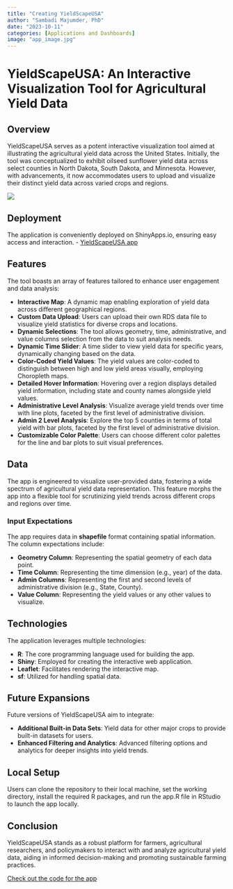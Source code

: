 ```yaml
---
title: "Creating YieldScapeUSA"
author: "Sambadi Majumder, PhD"
date: "2023-10-11"
categories: [Applications and Dashboards]
image: "app_image.jpg"
---
```


# YieldScapeUSA: An Interactive Visualization Tool for Agricultural Yield Data

## Overview

YieldScapeUSA serves as a potent interactive visualization tool aimed at illustrating the agricultural yield data across the United States. Initially, the tool was conceptualized to exhibit oilseed sunflower yield data across select counties in North Dakota, South Dakota, and Minnesota. However, with advancements, it now accommodates users to upload and visualize their distinct yield data across varied crops and regions.

![](app_image.jpg)

## Deployment

The application is conveniently deployed on ShinyApps.io, ensuring easy access and interaction. - [YieldScapeUSA app](https://sammajumder.shinyapps.io/YieldScapeUSA/)

## Features

The tool boasts an array of features tailored to enhance user engagement and data analysis:

-   **Interactive Map**: A dynamic map enabling exploration of yield data across different geographical regions.
-   **Custom Data Upload**: Users can upload their own RDS data file to visualize yield statistics for diverse crops and locations.
-   **Dynamic Selections**: The tool allows geometry, time, administrative, and value columns selection from the data to suit analysis needs.
-   **Dynamic Time Slider**: A time slider to view yield data for specific years, dynamically changing based on the data.
-   **Color-Coded Yield Values**: The yield values are color-coded to distinguish between high and low yield areas visually, employing Choropleth maps.
-   **Detailed Hover Information**: Hovering over a region displays detailed yield information, including state and county names alongside yield values.
-   **Administrative Level Analysis**: Visualize average yield trends over time with line plots, faceted by the first level of administrative division.
-   **Admin 2 Level Analysis**: Explore the top 5 counties in terms of total yield with bar plots, faceted by the first level of administrative division.
-   **Customizable Color Palette**: Users can choose different color palettes for the line and bar plots to suit visual preferences.

## Data

The app is engineered to visualize user-provided data, fostering a wide spectrum of agricultural yield data representation. This feature morphs the app into a flexible tool for scrutinizing yield trends across different crops and regions over time.

### Input Expectations

The app requires data in **shapefile** format containing spatial information. The column expectations include:

-   **Geometry Column**: Representing the spatial geometry of each data point.
-   **Time Column**: Representing the time dimension (e.g., year) of the data.
-   **Admin Columns**: Representing the first and second levels of administrative division (e.g., State, County).
-   **Value Column**: Representing the yield values or any other values to visualize.

## Technologies

The application leverages multiple technologies:

-   **R**: The core programming language used for building the app.
-   **Shiny**: Employed for creating the interactive web application.
-   **Leaflet**: Facilitates rendering the interactive map.
-   **sf**: Utilized for handling spatial data.

## Future Expansions

Future versions of YieldScapeUSA aim to integrate:

-   **Additional Built-in Data Sets**: Yield data for other major crops to provide built-in datasets for users.
-   **Enhanced Filtering and Analytics**: Advanced filtering options and analytics for deeper insights into yield trends.

## Local Setup

Users can clone the repository to their local machine, set the working directory, install the required R packages, and run the app.R file in RStudio to launch the app locally.

## Conclusion

YieldScapeUSA stands as a robust platform for farmers, agricultural researchers, and policymakers to interact with and analyze agricultural yield data, aiding in informed decision-making and promoting sustainable farming practices.

[Check out the code for the app](https://github.com/SamMajumder/YieldScapeUSA)

